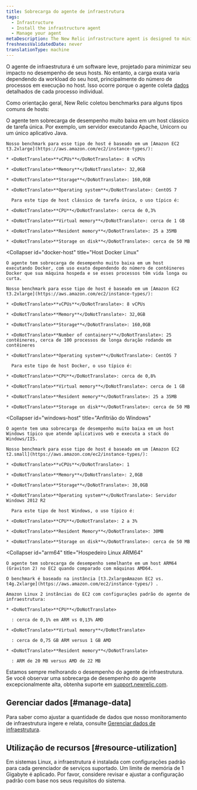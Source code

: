 ```yaml
---
title: Sobrecarga do agente de infraestrutura
tags:
  - Infrastructure
  - Install the infrastructure agent
  - Manage your agent
metaDescription: The New Relic infrastructure agent is designed to minimize its performance impact. This document outlines resource usage for common scenarios.
freshnessValidatedDate: never
translationType: machine
---
```


O agente de infraestrutura é um software leve, projetado para minimizar seu impacto no desempenho de seus hosts. No entanto, a carga exata varia dependendo da workload do seu host, principalmente do número de processos em execução no host. Isso ocorre porque o agente coleta [dados](/docs/data-analysis/metrics/analyze-your-metrics/data-collection-metric-timeslice-event-data#event-data) detalhados de cada processo individual.

Como orientação geral, New Relic coletou benchmarks para alguns tipos comuns de hosts:

<CollapserGroup>
  <Collapser
    id="single-task"
    title="Host de tarefa única Linux"
  >
    O agente tem sobrecarga de desempenho muito baixa em um host clássico de tarefa única. Por exemplo, um servidor executando Apache, Unicorn ou um único aplicativo Java.

    Nosso benchmark para esse tipo de host é baseado em um [Amazon EC2 t3.2xlarge](https://aws.amazon.com/ec2/instance-types/):

    * <DoNotTranslate>**vCPUs**</DoNotTranslate>: 8 vCPUs

    * <DoNotTranslate>**Memory**</DoNotTranslate>: 32,0GB

    * <DoNotTranslate>**Storage**</DoNotTranslate>: 160,0GB

    * <DoNotTranslate>**Operating system**</DoNotTranslate>: CentOS 7

      Para este tipo de host clássico de tarefa única, o uso típico é:

    * <DoNotTranslate>**CPU**</DoNotTranslate>: cerca de 0,3%

    * <DoNotTranslate>**Virtual memory**</DoNotTranslate>: cerca de 1 GB

    * <DoNotTranslate>**Resident memory**</DoNotTranslate>: 25 a 35MB

    * <DoNotTranslate>**Storage on disk**</DoNotTranslate>: cerca de 50 MB
  </Collapser>

  <Collapser
    id="docker-host"
    title="Host Docker Linux"
  >
    O agente tem sobrecarga de desempenho muito baixa em um host executando Docker, com uso exato dependendo do número de contêineres Docker que sua máquina hospeda e se esses processos têm vida longa ou curta.

    Nosso benchmark para esse tipo de host é baseado em um [Amazon EC2 t3.2xlarge](https://aws.amazon.com/ec2/instance-types/):

    * <DoNotTranslate>**vCPUs**</DoNotTranslate>: 8 vCPUs

    * <DoNotTranslate>**Memory**</DoNotTranslate>: 32,0GB

    * <DoNotTranslate>**Storage**</DoNotTranslate>: 160,0GB

    * <DoNotTranslate>**Number of containers**</DoNotTranslate>: 25 contêineres, cerca de 100 processos de longa duração rodando em contêineres

    * <DoNotTranslate>**Operating system**</DoNotTranslate>: CentOS 7

      Para este tipo de host Docker, o uso típico é:

    * <DoNotTranslate>**CPU**</DoNotTranslate>: cerca de 0,8%

    * <DoNotTranslate>**Virtual memory**</DoNotTranslate>: cerca de 1 GB

    * <DoNotTranslate>**Resident memory**</DoNotTranslate>: 25 a 35MB

    * <DoNotTranslate>**Storage on disk**</DoNotTranslate>: cerca de 50 MB
  </Collapser>

  <Collapser
    id="windows-host"
    title="Anfitrião do Windows"
  >
    O agente tem uma sobrecarga de desempenho muito baixa em um host Windows típico que atende aplicativos web e executa a stack do Windows/IIS.

    Nosso benchmark para esse tipo de host é baseado em um [Amazon EC2 t2.small](https://aws.amazon.com/ec2/instance-types/):

    * <DoNotTranslate>**vCPUs**</DoNotTranslate>: 1

    * <DoNotTranslate>**Memory**</DoNotTranslate>: 2,0GB

    * <DoNotTranslate>**Storage**</DoNotTranslate>: 30,0GB

    * <DoNotTranslate>**Operating system**</DoNotTranslate>: Servidor Windows 2012 R2

      Para este tipo de host Windows, o uso típico é:

    * <DoNotTranslate>**CPU**</DoNotTranslate>: 2 a 3%

    * <DoNotTranslate>**Resident Memory**</DoNotTranslate>: 30MB

    * <DoNotTranslate>**Storage on disk**</DoNotTranslate>: cerca de 50 MB
  </Collapser>

  <Collapser
    id="arm64"
    title="Hospedeiro Linux ARM64"
  >
    O agente tem sobrecarga de desempenho semelhante em um host ARM64 (Graviton 2) no EC2 quando comparado com máquinas AMD64.

    O benchmark é baseado na instância [t3.2xlargeAmazon EC2 vs. t4g.2xlarge](https://aws.amazon.com/ec2/instance-types/) .

    Amazon Linux 2 instâncias do EC2 com configurações padrão do agente de infraestrutura:

    * <DoNotTranslate>**CPU**</DoNotTranslate>

      : cerca de 0,1% em ARM vs 0,13% AMD

    * <DoNotTranslate>**Virtual memory**</DoNotTranslate>

      : cerca de 0,75 GB ARM versus 1 GB AMD

    * <DoNotTranslate>**Resident memory**</DoNotTranslate>

      : ARM de 20 MB versus AMD de 22 MB
  </Collapser>
</CollapserGroup>

Estamos sempre melhorando o desempenho do agente de infraestrutura. Se você observar uma sobrecarga de desempenho do agente excepcionalmente alta, obtenha suporte em [support.newrelic.com](https://support.newrelic.com).

## Gerenciar dados [#manage-data]

Para saber como ajustar a quantidade de dados que nosso monitoramento de infraestrutura ingere e relata, consulte [Gerenciar dados de infraestrutura](/docs/infrastructure/manage-your-data/data-instrumentation/manage-infrastructure-data-reporting).

## Utilização de recursos [#resource-utilization]

Em sistemas Linux, a infraestrutura é instalada com configurações padrão para cada gerenciador de serviços suportado. Um limite de memória de 1 Gigabyte é aplicado. Por favor, considere revisar e ajustar a configuração padrão com base nos seus requisitos do sistema.